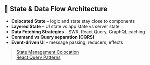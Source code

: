 ## 🔄 State & Data Flow Architecture

- **Colocated State** – logic and state stay close to components  
- **Layered State** – UI state vs app state vs server state
- **Data Fetching Strategies** – SWR, React Query, GraphQL caching  
- **Command vs Query separation (CQRS)**  
- **Event-driven UI** – message passing, reducers, effects

> [State Management Colocation](https://tkdodo.eu/blog/colocation)  
> [React Query Patterns](https://tkdodo.eu/blog/practical-react-query)